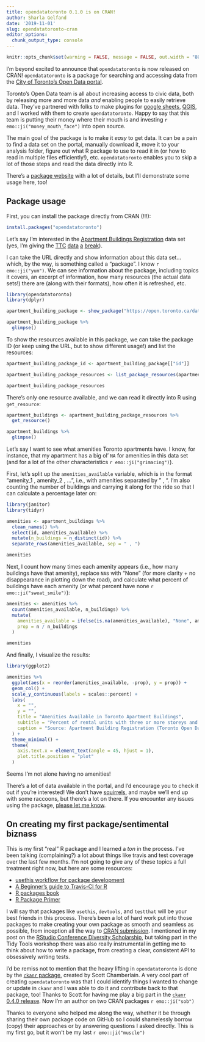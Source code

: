 ```yaml
---
title: opendatatoronto 0.1.0 is on CRAN!
author: Sharla Gelfand
date: '2019-11-01'
slug: opendatatoronto-cran
editor_options:
  chunk_output_type: console
---
```


```r
knitr::opts_chunk$set(warning = FALSE, message = FALSE, out.width = "80%")
```

I'm beyond excited to announce that `opendatatoronto` is now released on CRAN! `opendatatoronto` is a package for searching and accessing data from the [City of Toronto's Open Data portal](https://open.toronto.ca/).

Toronto's Open Data team is all about increasing access to civic data, both by releasing more and more data *and* enabling people to easily retrieve data. They've partnered with folks to make plugins for [google sheets](https://medium.com/@ryan.garnett/towards-data-analytics-open-data-and-the-ckan-google-sheets-add-on-3d9010a2102e#xd_co_f=ZWQ2NzljZDAtOWVjNS00ZWM5LTgyZDctMGUzYmQ0NTRlNWY4~), [QGIS](https://medium.com/@ryan.garnett/towards-location-intelligence-open-data-and-the-qgis-ckan-browser-plugin-72883035009), and I worked with them to create `opendatatoronto`. Happy to say that this team is putting their money where their mouth is and investing `r emo::ji("money_mouth_face")` into open source.

The main goal of the package is to make it *easy* to get data. It can be a pain to find a data set on the portal, manually download it, move it to your analysis folder, figure out what R package to use to read it in (or how to read in multiple files efficiently!), etc. `opendatatoronto` enables you to skip a lot of those steps and read the data directly into R.

There's a [package website](https://sharlagelfand.github.io/opendatatoronto/) with a lot of details, but I'll demonstrate some usage here, too!

## Package usage

First, you can install the package directly from CRAN (!!!):

```r
install.packages("opendatatoronto")
```


Let's say I'm interested in the [Apartment Buildings Registration](https://open.toronto.ca/dataset/apartment-building-registration/) data set (yes, I'm giving the [TTC](https://sharla.party/posts/usethis-for-reporting/) [data](https://sharla.party/posts/new-data-strategies/) [a](https://sharla.party/posts/tidy-ttc/) [break](https://sharla.party/posts/tidying-toronto-open-data/)).

I can take the URL directly and show information about this data set... which, by the way, is something called a "package". I know `r emo::ji("yum")`. We can see information about the package, including topics it covers, an excerpt of information, how many resources (the actual data sets!) there are (along with their formats), how often it is refreshed, etc.

```r
library(opendatatoronto)
library(dplyr)

apartment_building_package <- show_package("https://open.toronto.ca/dataset/apartment-building-registration/")

apartment_building_package %>%
  glimpse()
```

To show the resources available in this package, we can take the package ID (or keep using the URL, but to show different usage!) and list the resources:

```r
apartment_building_package_id <- apartment_building_package[["id"]]

apartment_building_package_resources <- list_package_resources(apartment_building_package_id)

apartment_building_package_resources
```

There's only one resource available, and we can read it directly into R using `get_resource`:

```r
apartment_buildings <- apartment_building_package_resources %>%
  get_resource()

apartment_buildings %>%
  glimpse()
```

Let's say I want to see what amenities Toronto apartments have. I know, for instance, that my apartment has a big ol' `NA` for amenities in this data set (and for a lot of the other characteristics `r emo::ji("grimacing")`). 

First, let's split up the `amenities_available` variable, which is in the format "amenity_1 , amenity_2 , ...", i.e., with amenities separated by " , ". I'm also counting the number of buildings and carrying it along for the ride so that I can calculate a percentage later on:

```r
library(janitor)
library(tidyr)

amenities <- apartment_buildings %>%
  clean_names() %>%
  select(id, amenities_available) %>%
  mutate(n_buildings = n_distinct(id)) %>%
  separate_rows(amenities_available, sep = " , ")

amenities
```

Next, I count how many times each amenity appears (i.e., how many buildings have that amenity), replace `NA`s with "None" (for more clarity + no disappearance in plotting down the road), and calculate what percent of buildings have each amenity (or what percent have none `r emo::ji("sweat_smile")`):

```r
amenities <- amenities %>%
  count(amenities_available, n_buildings) %>%
  mutate(
    amenities_available = ifelse(is.na(amenities_available), "None", amenities_available),
    prop = n / n_buildings
  )

amenities
```

And finally, I visualize the results:

```r
library(ggplot2)

amenities %>%
  ggplot(aes(x = reorder(amenities_available, -prop), y = prop)) +
  geom_col() +
  scale_y_continuous(labels = scales::percent) +
  labs(
    x = "",
    y = "",
    title = "Amenities Available in Toronto Apartment Buildings",
    subtitle = "Percent of rental units with three or more storeys and ten or more units",
    caption = "Source: Apartment Building Registration (Toronto Open Data)"
  ) +
  theme_minimal() +
  theme(
    axis.text.x = element_text(angle = 45, hjust = 1),
    plot.title.position = "plot"
  )
```

Seems I'm not alone having no amenities!

There's a lot of data available in the portal, and I'd encourage you to check it out if you're interested! We don't have [squirrels](https://twitter.com/linpoonsays/status/1184115802183753729), and maybe we'll end up with some raccoons, but there's a lot on there. If you encounter any issues using the package, [please let me know](https://github.com/sharlagelfand/opendatatoronto/issues).

## On creating my first package/sentimental biznass

This is my first "real" R package and I learned a *ton* in the process. I've been talking (complaining?) a lot about things like travis and test coverage over the last few months. I'm not going to give any of these topics a full treatment right now, but here are some resources:

* [usethis workflow for package development](https://www.hvitfeldt.me/blog/usethis-workflow-for-package-development/)
* [A Beginner's guide to Travis-CI for R](https://juliasilge.com/blog/beginners-guide-to-travis/)
* [R packages book](https://r-pkgs.org/)
* [R Package Primer](https://kbroman.org/pkg_primer/)

I will say that packages like `usethis`, `devtools`, and `testthat` will be your best friends in this process. There's been a lot of hard work put into those packages to make creating your own package as smooth and seamless as possible, from inception all the way to [CRAN submission](https://usethis.r-lib.org/reference/use_release_issue.html). I mentioned in my post on the [RStudio Conference Diversity Scholarship](https://sharla.party/posts/rstudio-conf-diversity-scholarships/), but taking part in the Tidy Tools workshop there was also really instrumental in getting me to think about how to write a package, from creating a clear, consistent API to obsessively writing tests.

I'd be remiss not to mention that the heavy lifting in `opendatatoronto` is done by the [`ckanr` package](https://github.com/ropensci/ckanr/), created by Scott Chamberlain. A very cool part of creating `opendatatoronto` was that I could identify things I wanted to change or update in `ckanr` and I was able to do it and contribute back to that package, too! Thanks to Scott for having me play a big part in the [`ckanr` 0.4.0 release](https://github.com/ropensci/ckanr/blob/master/NEWS.md#ckanr-040). Now I'm an author on two CRAN packages `r emo::ji("sob")`

Thanks to everyone who helped me along the way, whether it be through sharing their own package code on GitHub so I could shamelessly borrow (copy) their approaches or by answering questions I asked directly. This is my first go, but it won't be my last `r emo::ji("muscle")`
